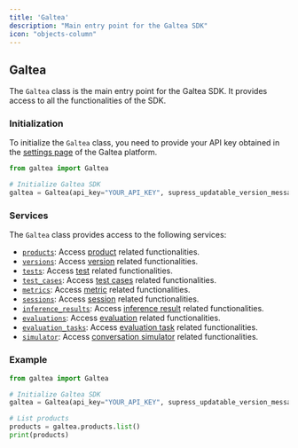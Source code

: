 ```yaml
---
title: 'Galtea'
description: "Main entry point for the Galtea SDK"
icon: "objects-column"
---
```


## Galtea

The `Galtea` class is the main entry point for the Galtea SDK. It provides access to all the functionalities of the SDK.

### Initialization

To initialize the `Galtea` class, you need to provide your API key obtained in the [settings page](https://platform.galtea.ai/settings) of the Galtea platform.

```python
from galtea import Galtea

# Initialize Galtea SDK
galtea = Galtea(api_key="YOUR_API_KEY", supress_updatable_version_message=False)
```

### Services

The `Galtea` class provides access to the following services:

- [`products`](/sdk/api/product/service): Access [product](/concepts/product) related functionalities.
- [`versions`](/sdk/api/version/service): Access [version](/concepts/product/version) related functionalities.
- [`tests`](/sdk/api/test/service): Access [test](/concepts/product/test) related functionalities.
- [`test_cases`](/sdk/api/test-case/service): Access [test cases](/concepts/product/test/case) related functionalities.
- [`metrics`](/sdk/api/metrics/service): Access [metric](/concepts/metric-type) related functionalities.
- [`sessions`](/sdk/api/session/service): Access [session](/concepts/product/version/session) related functionalities.
- [`inference_results`](/sdk/api/inference-result/service): Access [inference result](/concepts/product/version/session/inference-result) related functionalities.
- [`evaluations`](/sdk/api/evaluation/service): Access [evaluation](/concepts/product/version/session/evaluation) related functionalities.
- [`evaluation_tasks`](/sdk/api/evaluation-task/service): Access [evaluation task](/concepts/product/version/session/evaluation/task) related functionalities.
- [`simulator`](/sdk/api/simulator/service): Access [conversation simulator](/concepts/conversation-simulator) related functionalities.


### Example

```python
from galtea import Galtea

# Initialize Galtea SDK
galtea = Galtea(api_key="YOUR_API_KEY", supress_updatable_version_message=False)

# List products
products = galtea.products.list()
print(products)
```